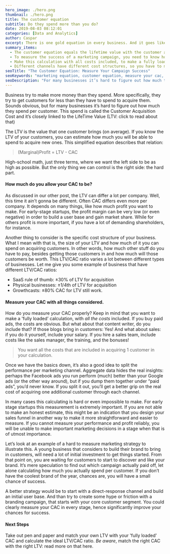 ```yaml
---
hero_image: ./hero.png
thumbnail: ./hero.png
title: The customer equation
subtitle: Do they spend more than you do?
date: 2019-08-03 08:12:01
categories: [Data and Analytics]
author: Caspar
excerpt: There is one gold equation in every business. And it goes like this. Business try to make more money than they spend.
summary_items:
  - The customer equation equals the lifetime value with the customer acquisition cost
  - To measure the success of a marketing campaign, you need to know how much one customer is worth and how much one costs to acquire.
  - Make this calculation with all costs included, to make a fully loaded decision
  - Different channels have different cost structures, so you have to make this calculation for every channel separate.
seoTitle: "The Customer Equation: Measure Your Campaign Success"
seoKeywords: "marketing equation, customer equation, measure your cac, customer acquisition cost, Measure Your Campaign Success"
seoDescription: "For many businesses it’s hard to figure out how much they spend per customer (customer acquisition cost). This closely links to the life time value."
---
```


Business try to make more money than they spend. More specifically, they try to get customers for less than they have to spend to acquire them. Sounds obvious, but for many businesses it’s hard to figure out how much they spend per customer. This spend is called the Customer Acquisition Cost and it’s closely linked to the LifeTime Value (LTV: click to read about that)

The LTV is the value that one customer brings (on average). If you know the LTV of your customers, you can estimate how much you will be able to spend to acquire new ones. This simplified equation describes that relation:

<BlockQuote name="">(Marginal)Profit = LTV - CAC</BlockQuote>

High-school math, just three terms, where we want the left side to be as high as possible. But the only thing we can control is the right side: the hard part.

#### **How much do you allow your CAC to be?**

As discussed in our other post, the LTV can differ a lot per company. Well, this time it ain’t gonna be different. Often CAC differs even more per company. It depends on many things, like how much profit you want to make. For early-stage startups, the profit margin can be very low (or even negative) in order to build a user base and gain market share. While for others profit is more important, if you have a lot of demanding shareholders, for instance.

Another thing to consider is the specific cost structure of your business. What I mean with that is, the size of your LTV and how much of it you can spend on acquiring customers. In other words, how much other stuff do you have to pay, besides getting those customers in and how much will those customers be worth. This LTV/CAC ratio varies a lot between different types of businesses.
Let me give you some example of business that have different LTV/CAC ratios:

- SaaS rule of thumb: ±30% of LTV for acquisition
- Physical businesses: ±1/4th of LTV for acquisition
- Growthcasts: ±80% CAC for LTV still work.

#### **Measure your CAC with all things considered.**

How do you measure your CAC properly? Keep in mind that you want to make a 'fully loaded’ calculation, with _all the costs_ included. If you buy paid ads, the costs are obvious. But what about that content writer, do you include that? If those blogs bring in customers: Yes! And what about sales: if you do it yourself, include your salary. If you hire a sales team, include costs like the sales manager, the training, and the bonuses!

<BlockQuote name="">
  You want all the costs that are included in acquiring 1 customer in your
  calculation.
</BlockQuote>

Once we have the basics down, it’s also a good idea to split the performance per marketing channel. Aggregate data hides the real insights: perhaps the Facebook ads you run perform (much) better than your Google ads (or the other way around), but if you dump them together under “paid ads”, you’d never know. If you split it out, you’ll get a better grip on the real cost of acquiring one additional customer through each channel.

In many cases this calculating is hard or even impossible to make. For early stage startups this measurement is extremely important. If you are not able to make an honest estimate, this might be an indication that you design your sales funnel in another way to make it more straightforward and easier to measure. If you cannot measure your performance and profit reliably, you will be unable to make important marketing decisions in a stage when that is of utmost importance.

Let’s look at an example of a hard to measure marketing strategy to illustrate this. A young business that considers to build their brand to bring in customers, will need a lot of initial investment to get things started. From that point on, you are waiting for customers to start to discover and like your brand. It’s mere speculation to find out which campaign actually paid off, let alone calculating how much you actually spend per customer. If you don’t have the coolest brand of the year, chances are, you will have a small chance of success.

A better strategy would be to start with a direct-response channel and build an initial user base. And than try to create some hype or friction with a branding campaign, that starts with your core customer segment. You could clearly measure your CAC in every stage, hence significantly improve your chances for success.

#### **Next Steps**

Take out pen and paper and match your own LTV with your 'fully loaded' CAC and calculate the ideal LTV/CAC ratio. _Be aware_, match the right CAC with the right LTV: read more on that here.
